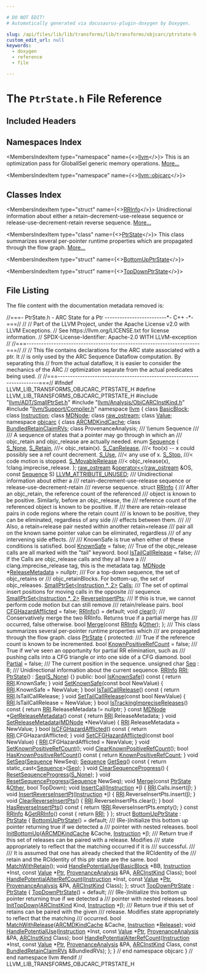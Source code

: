 ```yaml
---

# DO NOT EDIT!
# Automatically generated via docusaurus-plugin-doxygen by Doxygen.

slug: /api/files/lib/lib/transforms/lib/transforms/objcarc/ptrstate-h
custom_edit_url: null
keywords:
  - doxygen
  - reference
  - file

---
```





# The `PtrState.h` File Reference

<DoxygenPage pluginConfig={pluginConfig}>



## Included Headers

<IncludesList>
<IncludesListItem
  filePath="llvm/ADT/SmallPtrSet.h"
  permalink="/docs/api/files/include/include/llvm/include/llvm/adt/smallptrset-h"
  isLocal="true" />
<IncludesListItem
  filePath="llvm/Analysis/ObjCARCInstKind.h"
  permalink="/docs/api/files/include/include/llvm/include/llvm/analysis/objcarcinstkind-h"
  isLocal="true" />
<IncludesListItem
  filePath="llvm/Support/Compiler.h"
  permalink="/docs/api/files/include/include/llvm/include/llvm/support/compiler-h"
  isLocal="true" />
</IncludesList>

## Namespaces Index

<MembersIndex>

<MembersIndexItem
  type="namespace"
  name={<><a href="/docs/api/namespaces/llvm">llvm</a></>}>
This is an optimization pass for GlobalISel generic memory operations. <a href="/docs/api/namespaces/llvm/#details">More...</a>
</MembersIndexItem>

<MembersIndexItem
  type="namespace"
  name={<><a href="/docs/api/namespaces/llvm/objcarc">llvm::objcarc</a></>}>
</MembersIndexItem>

</MembersIndex>

## Classes Index

<MembersIndex>

<MembersIndexItem
  type="struct"
  name={<><a href="/docs/api/structs/llvm/objcarc/rrinfo">RRInfo</a></>}>
Unidirectional information about either a retain-decrement-use-release sequence or release-use-decrement-retain reverse sequence. <a href="/docs/api/structs/llvm/objcarc/rrinfo/#details">More...</a>
</MembersIndexItem>

<MembersIndexItem
  type="class"
  name={<><a href="/docs/api/classes/llvm/objcarc/ptrstate">PtrState</a></>}>
This class summarizes several per-pointer runtime properties which are propagated through the flow graph. <a href="/docs/api/classes/llvm/objcarc/ptrstate/#details">More...</a>
</MembersIndexItem>

<MembersIndexItem
  type="struct"
  name={<><a href="/docs/api/structs/llvm/objcarc/bottomupptrstate">BottomUpPtrState</a></>}>
</MembersIndexItem>

<MembersIndexItem
  type="struct"
  name={<><a href="/docs/api/structs/llvm/objcarc/topdownptrstate">TopDownPtrState</a></>}>
</MembersIndexItem>

</MembersIndex>


## File Listing

The file content with the documentation metadata removed is:

<ProgramListing>

<Link id="l00001" /><CodeLine lineNumber="1"><Highlight kind="comment">//===- PtrState.h - ARC State for a Ptr -------------------------&#42;- C++ -&#42;-===//</Highlight><Highlight kind="normal"></Highlight></CodeLine>
<Link id="l00002" /><CodeLine lineNumber="2"><Highlight kind="normal"></Highlight><Highlight kind="comment">//</Highlight><Highlight kind="normal"></Highlight></CodeLine>
<Link id="l00003" /><CodeLine lineNumber="3"><Highlight kind="normal"></Highlight><Highlight kind="comment">// Part of the LLVM Project, under the Apache License v2.0 with LLVM Exceptions.</Highlight><Highlight kind="normal"></Highlight></CodeLine>
<Link id="l00004" /><CodeLine lineNumber="4"><Highlight kind="normal"></Highlight><Highlight kind="comment">// See https://llvm.org/LICENSE.txt for license information.</Highlight><Highlight kind="normal"></Highlight></CodeLine>
<Link id="l00005" /><CodeLine lineNumber="5"><Highlight kind="normal"></Highlight><Highlight kind="comment">// SPDX-License-Identifier: Apache-2.0 WITH LLVM-exception</Highlight><Highlight kind="normal"></Highlight></CodeLine>
<Link id="l00006" /><CodeLine lineNumber="6"><Highlight kind="normal"></Highlight><Highlight kind="comment">//</Highlight><Highlight kind="normal"></Highlight></CodeLine>
<Link id="l00007" /><CodeLine lineNumber="7"><Highlight kind="normal"></Highlight><Highlight kind="comment">//===----------------------------------------------------------------------===//</Highlight><Highlight kind="normal"></Highlight></CodeLine>
<Link id="l00008" /><CodeLine lineNumber="8"><Highlight kind="normal"></Highlight><Highlight kind="comment">//</Highlight><Highlight kind="normal"></Highlight></CodeLine>
<Link id="l00009" /><CodeLine lineNumber="9"><Highlight kind="normal"></Highlight><Highlight kind="comment">//  This file contains declarations for the ARC state associated with a ptr. It</Highlight><Highlight kind="normal"></Highlight></CodeLine>
<Link id="l00010" /><CodeLine lineNumber="10"><Highlight kind="normal"></Highlight><Highlight kind="comment">//  is only used by the ARC Sequence Dataflow computation. By separating this</Highlight><Highlight kind="normal"></Highlight></CodeLine>
<Link id="l00011" /><CodeLine lineNumber="11"><Highlight kind="normal"></Highlight><Highlight kind="comment">//  from the actual dataflow, it is easier to consider the mechanics of the ARC</Highlight><Highlight kind="normal"></Highlight></CodeLine>
<Link id="l00012" /><CodeLine lineNumber="12"><Highlight kind="normal"></Highlight><Highlight kind="comment">//  optimization separate from the actual predicates being used.</Highlight><Highlight kind="normal"></Highlight></CodeLine>
<Link id="l00013" /><CodeLine lineNumber="13"><Highlight kind="normal"></Highlight><Highlight kind="comment">//</Highlight><Highlight kind="normal"></Highlight></CodeLine>
<Link id="l00014" /><CodeLine lineNumber="14"><Highlight kind="normal"></Highlight><Highlight kind="comment">//===----------------------------------------------------------------------===//</Highlight><Highlight kind="normal"></Highlight></CodeLine>
<Link id="l00015" /><CodeLine lineNumber="15"><Highlight kind="normal"></Highlight></CodeLine>
<Link id="l00016" /><CodeLine lineNumber="16"><Highlight kind="normal"></Highlight><Highlight kind="preprocessor">#ifndef LLVM&#95;LIB&#95;TRANSFORMS&#95;OBJCARC&#95;PTRSTATE&#95;H</Highlight><Highlight kind="normal"></Highlight></CodeLine>
<Link id="l00017" /><CodeLine lineNumber="17"><Highlight kind="normal"></Highlight><Highlight kind="preprocessor">#define LLVM&#95;LIB&#95;TRANSFORMS&#95;OBJCARC&#95;PTRSTATE&#95;H</Highlight><Highlight kind="normal"></Highlight></CodeLine>
<Link id="l00018" /><CodeLine lineNumber="18"><Highlight kind="normal"></Highlight></CodeLine>
<Link id="l00019" /><CodeLine lineNumber="19"><Highlight kind="normal"></Highlight><Highlight kind="preprocessor">#include &quot;<a href="/docs/api/files/include/include/llvm/include/llvm/adt/smallptrset-h">llvm/ADT/SmallPtrSet.h</a>&quot;</Highlight><Highlight kind="normal"></Highlight></CodeLine>
<Link id="l00020" /><CodeLine lineNumber="20"><Highlight kind="normal"></Highlight><Highlight kind="preprocessor">#include &quot;<a href="/docs/api/files/include/include/llvm/include/llvm/analysis/objcarcinstkind-h">llvm/Analysis/ObjCARCInstKind.h</a>&quot;</Highlight><Highlight kind="normal"></Highlight></CodeLine>
<Link id="l00021" /><CodeLine lineNumber="21"><Highlight kind="normal"></Highlight><Highlight kind="preprocessor">#include &quot;<a href="/docs/api/files/include/include/llvm/include/llvm/support/compiler-h">llvm/Support/Compiler.h</a>&quot;</Highlight><Highlight kind="normal"></Highlight></CodeLine>
<Link id="l00022" /><CodeLine lineNumber="22"><Highlight kind="normal"></Highlight></CodeLine>
<Link id="l00023" /><CodeLine lineNumber="23"><Highlight kind="normal"></Highlight><Highlight kind="keyword">namespace </Highlight><Highlight kind="normal"><a href="/docs/api/namespaces/llvm">llvm</a> &#123;</Highlight></CodeLine>
<Link id="l00024" /><CodeLine lineNumber="24"><Highlight kind="normal"></Highlight></CodeLine>
<Link id="l00025" /><CodeLine lineNumber="25"><Highlight kind="normal"></Highlight><Highlight kind="keyword">class </Highlight><Highlight kind="normal"><a href="/docs/api/classes/llvm/basicblock">BasicBlock</a>;</Highlight></CodeLine>
<Link id="l00026" /><CodeLine lineNumber="26"><Highlight kind="normal"></Highlight><Highlight kind="keyword">class </Highlight><Highlight kind="normal"><a href="/docs/api/classes/llvm/instruction">Instruction</a>;</Highlight></CodeLine>
<Link id="l00027" /><CodeLine lineNumber="27"><Highlight kind="normal"></Highlight><Highlight kind="keyword">class </Highlight><Highlight kind="normal"><a href="/docs/api/classes/llvm/mdnode">MDNode</a>;</Highlight></CodeLine>
<Link id="l00028" /><CodeLine lineNumber="28"><Highlight kind="normal"></Highlight><Highlight kind="keyword">class </Highlight><Highlight kind="normal"><a href="/docs/api/classes/llvm/raw-ostream">raw&#95;ostream</a>;</Highlight></CodeLine>
<Link id="l00029" /><CodeLine lineNumber="29"><Highlight kind="normal"></Highlight><Highlight kind="keyword">class </Highlight><Highlight kind="normal"><a href="/docs/api/classes/llvm/value">Value</a>;</Highlight></CodeLine>
<Link id="l00030" /><CodeLine lineNumber="30"><Highlight kind="normal"></Highlight></CodeLine>
<Link id="l00031" /><CodeLine lineNumber="31"><Highlight kind="normal"></Highlight><Highlight kind="keyword">namespace </Highlight><Highlight kind="normal"><a href="/docs/api/namespaces/llvm/objcarc">objcarc</a> &#123;</Highlight></CodeLine>
<Link id="l00032" /><CodeLine lineNumber="32"><Highlight kind="normal"></Highlight></CodeLine>
<Link id="l00033" /><CodeLine lineNumber="33"><Highlight kind="normal"></Highlight><Highlight kind="keyword">class </Highlight><Highlight kind="normal"><a href="/docs/api/classes/llvm/objcarc/arcmdkindcache">ARCMDKindCache</a>;</Highlight></CodeLine>
<Link id="l00034" /><CodeLine lineNumber="34"><Highlight kind="normal"></Highlight><Highlight kind="keyword">class </Highlight><Highlight kind="normal"><a href="/docs/api/classes/llvm/objcarc/bundledretainclaimrvs">BundledRetainClaimRVs</a>;</Highlight></CodeLine>
<Link id="l00035" /><CodeLine lineNumber="35"><Highlight kind="normal"></Highlight><Highlight kind="keyword">class </Highlight><Highlight kind="normal">ProvenanceAnalysis;</Highlight></CodeLine>
<Link id="l00036" /><CodeLine lineNumber="36"><Highlight kind="normal"></Highlight><Highlight kind="comment"></Highlight></CodeLine>
<Link id="l00037" /><CodeLine lineNumber="37"><Highlight kind="comment">/// \\enum Sequence</Highlight></CodeLine>
<Link id="l00038" /><CodeLine lineNumber="38"><Highlight kind="comment">///</Highlight></CodeLine>
<Link id="l00039" /><CodeLine lineNumber="39"><Highlight kind="comment">/// A sequence of states that a pointer may go through in which an</Highlight></CodeLine>
<Link id="l00040" /><CodeLine lineNumber="40"><Highlight kind="comment">/// objc&#95;retain and objc&#95;release are actually needed.</Highlight><Highlight kind="normal"></Highlight></CodeLine>
<Link id="l00041" /><CodeLine lineNumber="41" lineLink="/docs/api/namespaces/llvm/objcarc/#a845b8f76f8bd22e4e2eb851121db306d"><Highlight kind="normal"></Highlight><Highlight kind="keyword">enum</Highlight><Highlight kind="normal"> <a href="/docs/api/namespaces/llvm/objcarc/#a845b8f76f8bd22e4e2eb851121db306d">Sequence</a> &#123;</Highlight></CodeLine>
<Link id="l00042" /><CodeLine lineNumber="42" lineLink="/docs/api/namespaces/llvm/objcarc/#a845b8f76f8bd22e4e2eb851121db306da6e431a7ec0fee74cc2ae9a79bd965122"><Highlight kind="normal">  <a href="/docs/api/namespaces/llvm/objcarc/#a845b8f76f8bd22e4e2eb851121db306da6e431a7ec0fee74cc2ae9a79bd965122">S&#95;None</a>,</Highlight></CodeLine>
<Link id="l00043" /><CodeLine lineNumber="43" lineLink="/docs/api/namespaces/llvm/objcarc/#a845b8f76f8bd22e4e2eb851121db306daac10e4a5d85a196bcb2578c2700f3ff3"><Highlight kind="normal">  <a href="/docs/api/namespaces/llvm/objcarc/#a845b8f76f8bd22e4e2eb851121db306daac10e4a5d85a196bcb2578c2700f3ff3">S&#95;Retain</a>,        </Highlight><Highlight kind="comment">///&lt; objc&#95;retain(x).</Highlight><Highlight kind="normal"></Highlight></CodeLine>
<Link id="l00044" /><CodeLine lineNumber="44" lineLink="/docs/api/namespaces/llvm/objcarc/#a845b8f76f8bd22e4e2eb851121db306da8902051603b385fb4587620a0650b4f7"><Highlight kind="normal">  <a href="/docs/api/namespaces/llvm/objcarc/#a845b8f76f8bd22e4e2eb851121db306da8902051603b385fb4587620a0650b4f7">S&#95;CanRelease</a>,    </Highlight><Highlight kind="comment">///&lt; foo(x) -- x could possibly see a ref count decrement.</Highlight><Highlight kind="normal"></Highlight></CodeLine>
<Link id="l00045" /><CodeLine lineNumber="45" lineLink="/docs/api/namespaces/llvm/objcarc/#a845b8f76f8bd22e4e2eb851121db306da8e1b337cadca1fc899129d307df7d68e"><Highlight kind="normal">  <a href="/docs/api/namespaces/llvm/objcarc/#a845b8f76f8bd22e4e2eb851121db306da8e1b337cadca1fc899129d307df7d68e">S&#95;Use</a>,           </Highlight><Highlight kind="comment">///&lt; any use of x.</Highlight><Highlight kind="normal"></Highlight></CodeLine>
<Link id="l00046" /><CodeLine lineNumber="46" lineLink="/docs/api/namespaces/llvm/objcarc/#a845b8f76f8bd22e4e2eb851121db306daadd43d88dff4dfb5f9620f2151822b64"><Highlight kind="normal">  <a href="/docs/api/namespaces/llvm/objcarc/#a845b8f76f8bd22e4e2eb851121db306daadd43d88dff4dfb5f9620f2151822b64">S&#95;Stop</a>,          </Highlight><Highlight kind="comment">///&lt; code motion is stopped.</Highlight><Highlight kind="normal"></Highlight></CodeLine>
<Link id="l00047" /><CodeLine lineNumber="47" lineLink="/docs/api/namespaces/llvm/objcarc/#a845b8f76f8bd22e4e2eb851121db306daff34dfb06d8316048c533bac105bfbe6"><Highlight kind="normal">  <a href="/docs/api/namespaces/llvm/objcarc/#a845b8f76f8bd22e4e2eb851121db306daff34dfb06d8316048c533bac105bfbe6">S&#95;MovableRelease</a> </Highlight><Highlight kind="comment">///&lt; objc&#95;release(x), !clang.imprecise&#95;release.</Highlight><Highlight kind="normal"></Highlight></CodeLine>
<Link id="l00048" /><CodeLine lineNumber="48"><Highlight kind="normal">&#125;;</Highlight></CodeLine>
<Link id="l00049" /><CodeLine lineNumber="49"><Highlight kind="normal"></Highlight></CodeLine>
<Link id="l00050" /><CodeLine lineNumber="50"><Highlight kind="normal"><a href="/docs/api/classes/llvm/raw-ostream">raw&#95;ostream</a> &amp;<a href="/docs/api/namespaces/llvm/objcarc/#a2cfd2097e9e2cea7a8eb50a369146e85">operator&lt;&lt;</a>(<a href="/docs/api/classes/llvm/raw-ostream">raw&#95;ostream</a> &amp;OS,</Highlight></CodeLine>
<Link id="l00051" /><CodeLine lineNumber="51"><Highlight kind="normal">                        </Highlight><Highlight kind="keyword">const</Highlight><Highlight kind="normal"> <a href="/docs/api/namespaces/llvm/objcarc/#a845b8f76f8bd22e4e2eb851121db306d">Sequence</a> S) <a href="/docs/api/files/include/include/llvm/include/llvm/support/compiler-h/#acc1c483f4b4ee2f17bb6643a3b353609">LLVM&#95;ATTRIBUTE&#95;UNUSED</a>;</Highlight></CodeLine>
<Link id="l00052" /><CodeLine lineNumber="52"><Highlight kind="normal"></Highlight><Highlight kind="comment"></Highlight></CodeLine>
<Link id="l00053" /><CodeLine lineNumber="53"><Highlight kind="comment">/// Unidirectional information about either a</Highlight></CodeLine>
<Link id="l00054" /><CodeLine lineNumber="54"><Highlight kind="comment">/// retain-decrement-use-release sequence or release-use-decrement-retain</Highlight></CodeLine>
<Link id="l00055" /><CodeLine lineNumber="55"><Highlight kind="comment">/// reverse sequence.</Highlight><Highlight kind="normal"></Highlight></CodeLine>
<Link id="l00056" /><CodeLine lineNumber="56" lineLink="/docs/api/structs/llvm/objcarc/rrinfo"><Highlight kind="normal"></Highlight><Highlight kind="keyword">struct </Highlight><Highlight kind="normal"><a href="/docs/api/structs/llvm/objcarc/rrinfo/#a4aa0fa2f22bce7a65f1e861281edadfa">RRInfo</a> &#123;</Highlight><Highlight kind="comment"></Highlight></CodeLine>
<Link id="l00057" /><CodeLine lineNumber="57"><Highlight kind="comment">  /// After an objc&#95;retain, the reference count of the referenced</Highlight></CodeLine>
<Link id="l00058" /><CodeLine lineNumber="58"><Highlight kind="comment">  /// object is known to be positive. Similarly, before an objc&#95;release, the</Highlight></CodeLine>
<Link id="l00059" /><CodeLine lineNumber="59"><Highlight kind="comment">  /// reference count of the referenced object is known to be positive. If</Highlight></CodeLine>
<Link id="l00060" /><CodeLine lineNumber="60"><Highlight kind="comment">  /// there are retain-release pairs in code regions where the retain count</Highlight></CodeLine>
<Link id="l00061" /><CodeLine lineNumber="61"><Highlight kind="comment">  /// is known to be positive, they can be eliminated, regardless of any side</Highlight></CodeLine>
<Link id="l00062" /><CodeLine lineNumber="62"><Highlight kind="comment">  /// effects between them.</Highlight></CodeLine>
<Link id="l00063" /><CodeLine lineNumber="63"><Highlight kind="comment">  ///</Highlight></CodeLine>
<Link id="l00064" /><CodeLine lineNumber="64"><Highlight kind="comment">  /// Also, a retain+release pair nested within another retain+release</Highlight></CodeLine>
<Link id="l00065" /><CodeLine lineNumber="65"><Highlight kind="comment">  /// pair all on the known same pointer value can be eliminated, regardless</Highlight></CodeLine>
<Link id="l00066" /><CodeLine lineNumber="66"><Highlight kind="comment">  /// of any intervening side effects.</Highlight></CodeLine>
<Link id="l00067" /><CodeLine lineNumber="67"><Highlight kind="comment">  ///</Highlight></CodeLine>
<Link id="l00068" /><CodeLine lineNumber="68"><Highlight kind="comment">  /// KnownSafe is true when either of these conditions is satisfied.</Highlight><Highlight kind="normal"></Highlight></CodeLine>
<Link id="l00069" /><CodeLine lineNumber="69" lineLink="/docs/api/structs/llvm/objcarc/rrinfo/#a5770bc64392d64b9900226f925521b94"><Highlight kind="normal">  </Highlight><Highlight kind="keywordtype">bool</Highlight><Highlight kind="normal"> <a href="/docs/api/structs/llvm/objcarc/rrinfo/#a5770bc64392d64b9900226f925521b94">KnownSafe</a> = </Highlight><Highlight kind="keyword">false</Highlight><Highlight kind="normal">;</Highlight></CodeLine>
<Link id="l00070" /><CodeLine lineNumber="70"><Highlight kind="normal"></Highlight><Highlight kind="comment"></Highlight></CodeLine>
<Link id="l00071" /><CodeLine lineNumber="71"><Highlight kind="comment">  /// True of the objc&#95;release calls are all marked with the &quot;tail&quot; keyword.</Highlight><Highlight kind="normal"></Highlight></CodeLine>
<Link id="l00072" /><CodeLine lineNumber="72" lineLink="/docs/api/structs/llvm/objcarc/rrinfo/#ac9afa1dadab0e6367ce487573142be4e"><Highlight kind="normal">  </Highlight><Highlight kind="keywordtype">bool</Highlight><Highlight kind="normal"> <a href="/docs/api/structs/llvm/objcarc/rrinfo/#ac9afa1dadab0e6367ce487573142be4e">IsTailCallRelease</a> = </Highlight><Highlight kind="keyword">false</Highlight><Highlight kind="normal">;</Highlight></CodeLine>
<Link id="l00073" /><CodeLine lineNumber="73"><Highlight kind="normal"></Highlight><Highlight kind="comment"></Highlight></CodeLine>
<Link id="l00074" /><CodeLine lineNumber="74"><Highlight kind="comment">  /// If the Calls are objc&#95;release calls and they all have a</Highlight></CodeLine>
<Link id="l00075" /><CodeLine lineNumber="75"><Highlight kind="comment">  /// clang.imprecise&#95;release tag, this is the metadata tag.</Highlight><Highlight kind="normal"></Highlight></CodeLine>
<Link id="l00076" /><CodeLine lineNumber="76" lineLink="/docs/api/structs/llvm/objcarc/rrinfo/#ab976ce410e551d37ce2f43177bb96995"><Highlight kind="normal">  <a href="/docs/api/classes/llvm/mdnode">MDNode</a> &#42;<a href="/docs/api/structs/llvm/objcarc/rrinfo/#ab976ce410e551d37ce2f43177bb96995">ReleaseMetadata</a> = </Highlight><Highlight kind="keyword">nullptr</Highlight><Highlight kind="normal">;</Highlight></CodeLine>
<Link id="l00077" /><CodeLine lineNumber="77"><Highlight kind="normal"></Highlight><Highlight kind="comment"></Highlight></CodeLine>
<Link id="l00078" /><CodeLine lineNumber="78"><Highlight kind="comment">  /// For a top-down sequence, the set of objc&#95;retains or</Highlight></CodeLine>
<Link id="l00079" /><CodeLine lineNumber="79"><Highlight kind="comment">  /// objc&#95;retainBlocks. For bottom-up, the set of objc&#95;releases.</Highlight><Highlight kind="normal"></Highlight></CodeLine>
<Link id="l00080" /><CodeLine lineNumber="80" lineLink="/docs/api/structs/llvm/objcarc/rrinfo/#a937b2f49aeebc9752e9ff219acbd93f0"><Highlight kind="normal">  <a href="/docs/api/classes/llvm/smallptrset">SmallPtrSet&lt;Instruction &#42;, 2&gt;</a> <a href="/docs/api/structs/llvm/objcarc/rrinfo/#a937b2f49aeebc9752e9ff219acbd93f0">Calls</a>;</Highlight></CodeLine>
<Link id="l00081" /><CodeLine lineNumber="81"><Highlight kind="normal"></Highlight><Highlight kind="comment"></Highlight></CodeLine>
<Link id="l00082" /><CodeLine lineNumber="82"><Highlight kind="comment">  /// The set of optimal insert positions for moving calls in the opposite</Highlight></CodeLine>
<Link id="l00083" /><CodeLine lineNumber="83"><Highlight kind="comment">  /// sequence.</Highlight><Highlight kind="normal"></Highlight></CodeLine>
<Link id="l00084" /><CodeLine lineNumber="84" lineLink="/docs/api/structs/llvm/objcarc/rrinfo/#aed932d067cad4f2d928df9bee21af52a"><Highlight kind="normal">  <a href="/docs/api/classes/llvm/smallptrset">SmallPtrSet&lt;Instruction &#42;, 2&gt;</a> <a href="/docs/api/structs/llvm/objcarc/rrinfo/#aed932d067cad4f2d928df9bee21af52a">ReverseInsertPts</a>;</Highlight></CodeLine>
<Link id="l00085" /><CodeLine lineNumber="85"><Highlight kind="normal"></Highlight><Highlight kind="comment"></Highlight></CodeLine>
<Link id="l00086" /><CodeLine lineNumber="86"><Highlight kind="comment">  /// If this is true, we cannot perform code motion but can still remove</Highlight></CodeLine>
<Link id="l00087" /><CodeLine lineNumber="87"><Highlight kind="comment">  /// retain/release pairs.</Highlight><Highlight kind="normal"></Highlight></CodeLine>
<Link id="l00088" /><CodeLine lineNumber="88" lineLink="/docs/api/structs/llvm/objcarc/rrinfo/#ac287dbb01fd38c21bbf0dafdbcfcb8cf"><Highlight kind="normal">  </Highlight><Highlight kind="keywordtype">bool</Highlight><Highlight kind="normal"> <a href="/docs/api/structs/llvm/objcarc/rrinfo/#ac287dbb01fd38c21bbf0dafdbcfcb8cf">CFGHazardAfflicted</a> = </Highlight><Highlight kind="keyword">false</Highlight><Highlight kind="normal">;</Highlight></CodeLine>
<Link id="l00089" /><CodeLine lineNumber="89"><Highlight kind="normal"></Highlight></CodeLine>
<Link id="l00090" /><CodeLine lineNumber="90" lineLink="/docs/api/structs/llvm/objcarc/rrinfo/#a4aa0fa2f22bce7a65f1e861281edadfa"><Highlight kind="normal">  <a href="/docs/api/structs/llvm/objcarc/rrinfo/#a4aa0fa2f22bce7a65f1e861281edadfa">RRInfo</a>() = </Highlight><Highlight kind="keywordflow">default</Highlight><Highlight kind="normal">;</Highlight></CodeLine>
<Link id="l00091" /><CodeLine lineNumber="91"><Highlight kind="normal"></Highlight></CodeLine>
<Link id="l00092" /><CodeLine lineNumber="92"><Highlight kind="normal">  </Highlight><Highlight kind="keywordtype">void</Highlight><Highlight kind="normal"> <a href="/docs/api/structs/llvm/objcarc/rrinfo/#ae219d35c9d1bb909cd32110815007c7f">clear</a>();</Highlight></CodeLine>
<Link id="l00093" /><CodeLine lineNumber="93"><Highlight kind="normal"></Highlight><Highlight kind="comment"></Highlight></CodeLine>
<Link id="l00094" /><CodeLine lineNumber="94"><Highlight kind="comment">  /// Conservatively merge the two RRInfo. Returns true if a partial merge has</Highlight></CodeLine>
<Link id="l00095" /><CodeLine lineNumber="95"><Highlight kind="comment">  /// occurred, false otherwise.</Highlight><Highlight kind="normal"></Highlight></CodeLine>
<Link id="l00096" /><CodeLine lineNumber="96"><Highlight kind="normal">  </Highlight><Highlight kind="keywordtype">bool</Highlight><Highlight kind="normal"> <a href="/docs/api/files/lib/lib/target/lib/target/amdgpu/r600clausemergepass-cpp/#aba99928790de45fa7aa12b47fbd828ff">Merge</a>(</Highlight><Highlight kind="keyword">const</Highlight><Highlight kind="normal"> <a href="/docs/api/structs/llvm/objcarc/rrinfo/#a4aa0fa2f22bce7a65f1e861281edadfa">RRInfo</a> &amp;<a href="/docs/api/namespaces/llvm/#a9eb4f5b98b70ee4fab9614ed58282c1fa6311ae17c1ee52b36e68aaf4ad066387">Other</a>);</Highlight></CodeLine>
<Link id="l00097" /><CodeLine lineNumber="97"><Highlight kind="normal">&#125;;</Highlight></CodeLine>
<Link id="l00098" /><CodeLine lineNumber="98"><Highlight kind="normal"></Highlight><Highlight kind="comment"></Highlight></CodeLine>
<Link id="l00099" /><CodeLine lineNumber="99"><Highlight kind="comment">/// This class summarizes several per-pointer runtime properties which</Highlight></CodeLine>
<Link id="l00100" /><CodeLine lineNumber="100"><Highlight kind="comment">/// are propagated through the flow graph.</Highlight><Highlight kind="normal"></Highlight></CodeLine>
<Link id="l00101" /><CodeLine lineNumber="101" lineLink="/docs/api/classes/llvm/objcarc/ptrstate"><Highlight kind="normal"></Highlight><Highlight kind="keyword">class </Highlight><Highlight kind="normal"><a href="/docs/api/classes/llvm/objcarc/ptrstate/#accbc43e52e5946ff04312f9d33a68ede">PtrState</a> &#123;</Highlight></CodeLine>
<Link id="l00102" /><CodeLine lineNumber="102"><Highlight kind="normal"></Highlight><Highlight kind="keyword">protected</Highlight><Highlight kind="normal">:</Highlight><Highlight kind="comment"></Highlight></CodeLine>
<Link id="l00103" /><CodeLine lineNumber="103"><Highlight kind="comment">  /// True if the reference count is known to be incremented.</Highlight><Highlight kind="normal"></Highlight></CodeLine>
<Link id="l00104" /><CodeLine lineNumber="104" lineLink="/docs/api/classes/llvm/objcarc/ptrstate/#a09c5b919d9e1f9dcef809dee375c8d5f"><Highlight kind="normal">  </Highlight><Highlight kind="keywordtype">bool</Highlight><Highlight kind="normal"> <a href="/docs/api/classes/llvm/objcarc/ptrstate/#a09c5b919d9e1f9dcef809dee375c8d5f">KnownPositiveRefCount</a> = </Highlight><Highlight kind="keyword">false</Highlight><Highlight kind="normal">;</Highlight></CodeLine>
<Link id="l00105" /><CodeLine lineNumber="105"><Highlight kind="normal"></Highlight><Highlight kind="comment"></Highlight></CodeLine>
<Link id="l00106" /><CodeLine lineNumber="106"><Highlight kind="comment">  /// True if we&#39;ve seen an opportunity for partial RR elimination, such as</Highlight></CodeLine>
<Link id="l00107" /><CodeLine lineNumber="107"><Highlight kind="comment">  /// pushing calls into a CFG triangle or into one side of a CFG diamond.</Highlight><Highlight kind="normal"></Highlight></CodeLine>
<Link id="l00108" /><CodeLine lineNumber="108" lineLink="/docs/api/classes/llvm/objcarc/ptrstate/#af6e88dbced93e1293da494b9a981b313"><Highlight kind="normal">  </Highlight><Highlight kind="keywordtype">bool</Highlight><Highlight kind="normal"> <a href="/docs/api/classes/llvm/objcarc/ptrstate/#af6e88dbced93e1293da494b9a981b313">Partial</a> = </Highlight><Highlight kind="keyword">false</Highlight><Highlight kind="normal">;</Highlight></CodeLine>
<Link id="l00109" /><CodeLine lineNumber="109"><Highlight kind="normal"></Highlight><Highlight kind="comment"></Highlight></CodeLine>
<Link id="l00110" /><CodeLine lineNumber="110"><Highlight kind="comment">  /// The current position in the sequence.</Highlight><Highlight kind="normal"></Highlight></CodeLine>
<Link id="l00111" /><CodeLine lineNumber="111" lineLink="/docs/api/classes/llvm/objcarc/ptrstate/#a0b687054dd0937d288747449fea1cb86"><Highlight kind="normal">  </Highlight><Highlight kind="keywordtype">unsigned</Highlight><Highlight kind="normal"> </Highlight><Highlight kind="keywordtype">char</Highlight><Highlight kind="normal"> <a href="/docs/api/classes/llvm/objcarc/ptrstate/#a0b687054dd0937d288747449fea1cb86">Seq</a> : 8;</Highlight></CodeLine>
<Link id="l00112" /><CodeLine lineNumber="112"><Highlight kind="normal"></Highlight><Highlight kind="comment"></Highlight></CodeLine>
<Link id="l00113" /><CodeLine lineNumber="113"><Highlight kind="comment">  /// Unidirectional information about the current sequence.</Highlight><Highlight kind="normal"></Highlight></CodeLine>
<Link id="l00114" /><CodeLine lineNumber="114" lineLink="/docs/api/classes/llvm/objcarc/ptrstate/#a1dd5217efd31b0f4b30ab95d462dd816"><Highlight kind="normal">  <a href="/docs/api/structs/llvm/objcarc/rrinfo">RRInfo</a> <a href="/docs/api/classes/llvm/objcarc/ptrstate/#a1dd5217efd31b0f4b30ab95d462dd816">RRI</a>;</Highlight></CodeLine>
<Link id="l00115" /><CodeLine lineNumber="115"><Highlight kind="normal"></Highlight></CodeLine>
<Link id="l00116" /><CodeLine lineNumber="116" lineLink="/docs/api/classes/llvm/objcarc/ptrstate/#accbc43e52e5946ff04312f9d33a68ede"><Highlight kind="normal">  <a href="/docs/api/classes/llvm/objcarc/ptrstate/#accbc43e52e5946ff04312f9d33a68ede">PtrState</a>() : <a href="/docs/api/classes/llvm/objcarc/ptrstate/#a0b687054dd0937d288747449fea1cb86">Seq</a>(<a href="/docs/api/namespaces/llvm/objcarc/#a845b8f76f8bd22e4e2eb851121db306da6e431a7ec0fee74cc2ae9a79bd965122">S&#95;None</a>) &#123;&#125;</Highlight></CodeLine>
<Link id="l00117" /><CodeLine lineNumber="117"><Highlight kind="normal"></Highlight></CodeLine>
<Link id="l00118" /><CodeLine lineNumber="118"><Highlight kind="normal"></Highlight><Highlight kind="keyword">public</Highlight><Highlight kind="normal">:</Highlight></CodeLine>
<Link id="l00119" /><CodeLine lineNumber="119" lineLink="/docs/api/classes/llvm/objcarc/ptrstate/#aee65472e4d66de6d1d50f8e54fdcf54c"><Highlight kind="normal">  </Highlight><Highlight kind="keywordtype">bool</Highlight><Highlight kind="normal"> <a href="/docs/api/classes/llvm/objcarc/ptrstate/#aee65472e4d66de6d1d50f8e54fdcf54c">IsKnownSafe</a>()</Highlight><Highlight kind="keyword"> const </Highlight><Highlight kind="normal">&#123; </Highlight><Highlight kind="keywordflow">return</Highlight><Highlight kind="normal"> <a href="/docs/api/classes/llvm/objcarc/ptrstate/#a1dd5217efd31b0f4b30ab95d462dd816">RRI</a>.KnownSafe; &#125;</Highlight></CodeLine>
<Link id="l00120" /><CodeLine lineNumber="120"><Highlight kind="normal"></Highlight></CodeLine>
<Link id="l00121" /><CodeLine lineNumber="121" lineLink="/docs/api/classes/llvm/objcarc/ptrstate/#ad5bc7cf4cad8226dd41ea81c0946b074"><Highlight kind="normal">  </Highlight><Highlight kind="keywordtype">void</Highlight><Highlight kind="normal"> <a href="/docs/api/classes/llvm/objcarc/ptrstate/#ad5bc7cf4cad8226dd41ea81c0946b074">SetKnownSafe</a>(</Highlight><Highlight kind="keyword">const</Highlight><Highlight kind="normal"> </Highlight><Highlight kind="keywordtype">bool</Highlight><Highlight kind="normal"> NewValue) &#123; <a href="/docs/api/classes/llvm/objcarc/ptrstate/#a1dd5217efd31b0f4b30ab95d462dd816">RRI</a>.KnownSafe = NewValue; &#125;</Highlight></CodeLine>
<Link id="l00122" /><CodeLine lineNumber="122"><Highlight kind="normal"></Highlight></CodeLine>
<Link id="l00123" /><CodeLine lineNumber="123" lineLink="/docs/api/classes/llvm/objcarc/ptrstate/#a267963a0fff2a1cded48a777816254f0"><Highlight kind="normal">  </Highlight><Highlight kind="keywordtype">bool</Highlight><Highlight kind="normal"> <a href="/docs/api/classes/llvm/objcarc/ptrstate/#a267963a0fff2a1cded48a777816254f0">IsTailCallRelease</a>()</Highlight><Highlight kind="keyword"> const </Highlight><Highlight kind="normal">&#123; </Highlight><Highlight kind="keywordflow">return</Highlight><Highlight kind="normal"> <a href="/docs/api/classes/llvm/objcarc/ptrstate/#a1dd5217efd31b0f4b30ab95d462dd816">RRI</a>.IsTailCallRelease; &#125;</Highlight></CodeLine>
<Link id="l00124" /><CodeLine lineNumber="124"><Highlight kind="normal"></Highlight></CodeLine>
<Link id="l00125" /><CodeLine lineNumber="125" lineLink="/docs/api/classes/llvm/objcarc/ptrstate/#a68e4d18a484c49f0cdcab93b7af5fe96"><Highlight kind="normal">  </Highlight><Highlight kind="keywordtype">void</Highlight><Highlight kind="normal"> <a href="/docs/api/classes/llvm/objcarc/ptrstate/#a68e4d18a484c49f0cdcab93b7af5fe96">SetTailCallRelease</a>(</Highlight><Highlight kind="keyword">const</Highlight><Highlight kind="normal"> </Highlight><Highlight kind="keywordtype">bool</Highlight><Highlight kind="normal"> NewValue) &#123;</Highlight></CodeLine>
<Link id="l00126" /><CodeLine lineNumber="126"><Highlight kind="normal">    <a href="/docs/api/classes/llvm/objcarc/ptrstate/#a1dd5217efd31b0f4b30ab95d462dd816">RRI</a>.IsTailCallRelease = NewValue;</Highlight></CodeLine>
<Link id="l00127" /><CodeLine lineNumber="127"><Highlight kind="normal">  &#125;</Highlight></CodeLine>
<Link id="l00128" /><CodeLine lineNumber="128"><Highlight kind="normal"></Highlight></CodeLine>
<Link id="l00129" /><CodeLine lineNumber="129" lineLink="/docs/api/classes/llvm/objcarc/ptrstate/#afe2f76eb6d73d645667ac26c93e874a4"><Highlight kind="normal">  </Highlight><Highlight kind="keywordtype">bool</Highlight><Highlight kind="normal"> <a href="/docs/api/classes/llvm/objcarc/ptrstate/#afe2f76eb6d73d645667ac26c93e874a4">IsTrackingImpreciseReleases</a>()</Highlight><Highlight kind="keyword"> const </Highlight><Highlight kind="normal">&#123;</Highlight></CodeLine>
<Link id="l00130" /><CodeLine lineNumber="130"><Highlight kind="normal">    </Highlight><Highlight kind="keywordflow">return</Highlight><Highlight kind="normal"> <a href="/docs/api/classes/llvm/objcarc/ptrstate/#a1dd5217efd31b0f4b30ab95d462dd816">RRI</a>.ReleaseMetadata != </Highlight><Highlight kind="keyword">nullptr</Highlight><Highlight kind="normal">;</Highlight></CodeLine>
<Link id="l00131" /><CodeLine lineNumber="131"><Highlight kind="normal">  &#125;</Highlight></CodeLine>
<Link id="l00132" /><CodeLine lineNumber="132"><Highlight kind="normal"></Highlight></CodeLine>
<Link id="l00133" /><CodeLine lineNumber="133" lineLink="/docs/api/classes/llvm/objcarc/ptrstate/#ab966cfbfc5803c2c9de8290f9c818067"><Highlight kind="normal">  </Highlight><Highlight kind="keyword">const</Highlight><Highlight kind="normal"> <a href="/docs/api/classes/llvm/mdnode">MDNode</a> &#42;<a href="/docs/api/classes/llvm/objcarc/ptrstate/#ab966cfbfc5803c2c9de8290f9c818067">GetReleaseMetadata</a>()</Highlight><Highlight kind="keyword"> const </Highlight><Highlight kind="normal">&#123; </Highlight><Highlight kind="keywordflow">return</Highlight><Highlight kind="normal"> <a href="/docs/api/classes/llvm/objcarc/ptrstate/#a1dd5217efd31b0f4b30ab95d462dd816">RRI</a>.ReleaseMetadata; &#125;</Highlight></CodeLine>
<Link id="l00134" /><CodeLine lineNumber="134"><Highlight kind="normal"></Highlight></CodeLine>
<Link id="l00135" /><CodeLine lineNumber="135" lineLink="/docs/api/classes/llvm/objcarc/ptrstate/#ab98722f336af2fea28476dd2c480c8f9"><Highlight kind="normal">  </Highlight><Highlight kind="keywordtype">void</Highlight><Highlight kind="normal"> <a href="/docs/api/classes/llvm/objcarc/ptrstate/#ab98722f336af2fea28476dd2c480c8f9">SetReleaseMetadata</a>(<a href="/docs/api/classes/llvm/mdnode">MDNode</a> &#42;NewValue) &#123; <a href="/docs/api/classes/llvm/objcarc/ptrstate/#a1dd5217efd31b0f4b30ab95d462dd816">RRI</a>.ReleaseMetadata = NewValue; &#125;</Highlight></CodeLine>
<Link id="l00136" /><CodeLine lineNumber="136"><Highlight kind="normal"></Highlight></CodeLine>
<Link id="l00137" /><CodeLine lineNumber="137" lineLink="/docs/api/classes/llvm/objcarc/ptrstate/#a8d23fc02a3b5aee419cb4ce3abcf537e"><Highlight kind="normal">  </Highlight><Highlight kind="keywordtype">bool</Highlight><Highlight kind="normal"> <a href="/docs/api/classes/llvm/objcarc/ptrstate/#a8d23fc02a3b5aee419cb4ce3abcf537e">IsCFGHazardAfflicted</a>()</Highlight><Highlight kind="keyword"> const </Highlight><Highlight kind="normal">&#123; </Highlight><Highlight kind="keywordflow">return</Highlight><Highlight kind="normal"> <a href="/docs/api/classes/llvm/objcarc/ptrstate/#a1dd5217efd31b0f4b30ab95d462dd816">RRI</a>.CFGHazardAfflicted; &#125;</Highlight></CodeLine>
<Link id="l00138" /><CodeLine lineNumber="138"><Highlight kind="normal"></Highlight></CodeLine>
<Link id="l00139" /><CodeLine lineNumber="139" lineLink="/docs/api/classes/llvm/objcarc/ptrstate/#a11a0f02bf705457f683e5607b1fd3e29"><Highlight kind="normal">  </Highlight><Highlight kind="keywordtype">void</Highlight><Highlight kind="normal"> <a href="/docs/api/classes/llvm/objcarc/ptrstate/#a11a0f02bf705457f683e5607b1fd3e29">SetCFGHazardAfflicted</a>(</Highlight><Highlight kind="keyword">const</Highlight><Highlight kind="normal"> </Highlight><Highlight kind="keywordtype">bool</Highlight><Highlight kind="normal"> NewValue) &#123;</Highlight></CodeLine>
<Link id="l00140" /><CodeLine lineNumber="140"><Highlight kind="normal">    <a href="/docs/api/classes/llvm/objcarc/ptrstate/#a1dd5217efd31b0f4b30ab95d462dd816">RRI</a>.CFGHazardAfflicted = NewValue;</Highlight></CodeLine>
<Link id="l00141" /><CodeLine lineNumber="141"><Highlight kind="normal">  &#125;</Highlight></CodeLine>
<Link id="l00142" /><CodeLine lineNumber="142"><Highlight kind="normal"></Highlight></CodeLine>
<Link id="l00143" /><CodeLine lineNumber="143"><Highlight kind="normal">  </Highlight><Highlight kind="keywordtype">void</Highlight><Highlight kind="normal"> <a href="/docs/api/classes/llvm/objcarc/ptrstate/#a1f7d5f6394d44b1dca0c23d13625c9c0">SetKnownPositiveRefCount</a>();</Highlight></CodeLine>
<Link id="l00144" /><CodeLine lineNumber="144"><Highlight kind="normal">  </Highlight><Highlight kind="keywordtype">void</Highlight><Highlight kind="normal"> <a href="/docs/api/classes/llvm/objcarc/ptrstate/#a75b7969d370fa510130319080bc10426">ClearKnownPositiveRefCount</a>();</Highlight></CodeLine>
<Link id="l00145" /><CodeLine lineNumber="145"><Highlight kind="normal"></Highlight></CodeLine>
<Link id="l00146" /><CodeLine lineNumber="146" lineLink="/docs/api/classes/llvm/objcarc/ptrstate/#a41ec3c64229bf8508e9f019eea5d129b"><Highlight kind="normal">  </Highlight><Highlight kind="keywordtype">bool</Highlight><Highlight kind="normal"> <a href="/docs/api/classes/llvm/objcarc/ptrstate/#a41ec3c64229bf8508e9f019eea5d129b">HasKnownPositiveRefCount</a>()</Highlight><Highlight kind="keyword"> const </Highlight><Highlight kind="normal">&#123; </Highlight><Highlight kind="keywordflow">return</Highlight><Highlight kind="normal"> <a href="/docs/api/classes/llvm/objcarc/ptrstate/#a09c5b919d9e1f9dcef809dee375c8d5f">KnownPositiveRefCount</a>; &#125;</Highlight></CodeLine>
<Link id="l00147" /><CodeLine lineNumber="147"><Highlight kind="normal"></Highlight></CodeLine>
<Link id="l00148" /><CodeLine lineNumber="148"><Highlight kind="normal">  </Highlight><Highlight kind="keywordtype">void</Highlight><Highlight kind="normal"> <a href="/docs/api/classes/llvm/objcarc/ptrstate/#ad14c921bb46309b6b0ef0439c44737b8">SetSeq</a>(<a href="/docs/api/namespaces/llvm/objcarc/#a845b8f76f8bd22e4e2eb851121db306d">Sequence</a> NewSeq);</Highlight></CodeLine>
<Link id="l00149" /><CodeLine lineNumber="149"><Highlight kind="normal"></Highlight></CodeLine>
<Link id="l00150" /><CodeLine lineNumber="150" lineLink="/docs/api/classes/llvm/objcarc/ptrstate/#a1488167d90017e45843bfae0b00aaf49"><Highlight kind="normal">  <a href="/docs/api/namespaces/llvm/objcarc/#a845b8f76f8bd22e4e2eb851121db306d">Sequence</a> <a href="/docs/api/classes/llvm/objcarc/ptrstate/#a1488167d90017e45843bfae0b00aaf49">GetSeq</a>()</Highlight><Highlight kind="keyword"> const </Highlight><Highlight kind="normal">&#123; </Highlight><Highlight kind="keywordflow">return</Highlight><Highlight kind="normal"> </Highlight><Highlight kind="keyword">static&#95;cast&lt;</Highlight><Highlight kind="normal"><a href="/docs/api/namespaces/llvm/objcarc/#a845b8f76f8bd22e4e2eb851121db306d">Sequence</a></Highlight><Highlight kind="keyword">&gt;</Highlight><Highlight kind="normal">(<a href="/docs/api/classes/llvm/objcarc/ptrstate/#a0b687054dd0937d288747449fea1cb86">Seq</a>); &#125;</Highlight></CodeLine>
<Link id="l00151" /><CodeLine lineNumber="151"><Highlight kind="normal"></Highlight></CodeLine>
<Link id="l00152" /><CodeLine lineNumber="152" lineLink="/docs/api/classes/llvm/objcarc/ptrstate/#ae5dabd431e08a0ca459d9d5ac9ef3709"><Highlight kind="normal">  </Highlight><Highlight kind="keywordtype">void</Highlight><Highlight kind="normal"> <a href="/docs/api/classes/llvm/objcarc/ptrstate/#ae5dabd431e08a0ca459d9d5ac9ef3709">ClearSequenceProgress</a>() &#123; <a href="/docs/api/classes/llvm/objcarc/ptrstate/#ac3996894452fd20d95e7135ff0b01f30">ResetSequenceProgress</a>(<a href="/docs/api/namespaces/llvm/objcarc/#a845b8f76f8bd22e4e2eb851121db306da6e431a7ec0fee74cc2ae9a79bd965122">S&#95;None</a>); &#125;</Highlight></CodeLine>
<Link id="l00153" /><CodeLine lineNumber="153"><Highlight kind="normal"></Highlight></CodeLine>
<Link id="l00154" /><CodeLine lineNumber="154"><Highlight kind="normal">  </Highlight><Highlight kind="keywordtype">void</Highlight><Highlight kind="normal"> <a href="/docs/api/classes/llvm/objcarc/ptrstate/#ac3996894452fd20d95e7135ff0b01f30">ResetSequenceProgress</a>(<a href="/docs/api/namespaces/llvm/objcarc/#a845b8f76f8bd22e4e2eb851121db306d">Sequence</a> NewSeq);</Highlight></CodeLine>
<Link id="l00155" /><CodeLine lineNumber="155"><Highlight kind="normal">  </Highlight><Highlight kind="keywordtype">void</Highlight><Highlight kind="normal"> <a href="/docs/api/files/lib/lib/target/lib/target/amdgpu/r600clausemergepass-cpp/#aba99928790de45fa7aa12b47fbd828ff">Merge</a>(</Highlight><Highlight kind="keyword">const</Highlight><Highlight kind="normal"> <a href="/docs/api/classes/llvm/objcarc/ptrstate">PtrState</a> &amp;<a href="/docs/api/namespaces/llvm/#a9eb4f5b98b70ee4fab9614ed58282c1fa6311ae17c1ee52b36e68aaf4ad066387">Other</a>, </Highlight><Highlight kind="keywordtype">bool</Highlight><Highlight kind="normal"> TopDown);</Highlight></CodeLine>
<Link id="l00156" /><CodeLine lineNumber="156"><Highlight kind="normal"></Highlight></CodeLine>
<Link id="l00157" /><CodeLine lineNumber="157" lineLink="/docs/api/classes/llvm/objcarc/ptrstate/#ac34dc93e26f9d0d026d6f493beec9ca8"><Highlight kind="normal">  </Highlight><Highlight kind="keywordtype">void</Highlight><Highlight kind="normal"> <a href="/docs/api/classes/llvm/objcarc/ptrstate/#ac34dc93e26f9d0d026d6f493beec9ca8">InsertCall</a>(<a href="/docs/api/classes/llvm/instruction">Instruction</a> &#42;<a href="/docs/api/files/lib/lib/support/md5-cpp/#ac0eafdc9ee161b71e7af98af736952fd">I</a>) &#123; <a href="/docs/api/classes/llvm/objcarc/ptrstate/#a1dd5217efd31b0f4b30ab95d462dd816">RRI</a>.Calls.insert(<a href="/docs/api/files/lib/lib/support/md5-cpp/#ac0eafdc9ee161b71e7af98af736952fd">I</a>); &#125;</Highlight></CodeLine>
<Link id="l00158" /><CodeLine lineNumber="158"><Highlight kind="normal"></Highlight></CodeLine>
<Link id="l00159" /><CodeLine lineNumber="159" lineLink="/docs/api/classes/llvm/objcarc/ptrstate/#a49bf7d95cbf4a5edc394634d53a42ba0"><Highlight kind="normal">  </Highlight><Highlight kind="keywordtype">void</Highlight><Highlight kind="normal"> <a href="/docs/api/classes/llvm/objcarc/ptrstate/#a49bf7d95cbf4a5edc394634d53a42ba0">InsertReverseInsertPt</a>(<a href="/docs/api/classes/llvm/instruction">Instruction</a> &#42;<a href="/docs/api/files/lib/lib/support/md5-cpp/#ac0eafdc9ee161b71e7af98af736952fd">I</a>) &#123; <a href="/docs/api/classes/llvm/objcarc/ptrstate/#a1dd5217efd31b0f4b30ab95d462dd816">RRI</a>.ReverseInsertPts.insert(<a href="/docs/api/files/lib/lib/support/md5-cpp/#ac0eafdc9ee161b71e7af98af736952fd">I</a>); &#125;</Highlight></CodeLine>
<Link id="l00160" /><CodeLine lineNumber="160"><Highlight kind="normal"></Highlight></CodeLine>
<Link id="l00161" /><CodeLine lineNumber="161" lineLink="/docs/api/classes/llvm/objcarc/ptrstate/#a1e8374268ff00721371c4e0927510d88"><Highlight kind="normal">  </Highlight><Highlight kind="keywordtype">void</Highlight><Highlight kind="normal"> <a href="/docs/api/classes/llvm/objcarc/ptrstate/#a1e8374268ff00721371c4e0927510d88">ClearReverseInsertPts</a>() &#123; <a href="/docs/api/classes/llvm/objcarc/ptrstate/#a1dd5217efd31b0f4b30ab95d462dd816">RRI</a>.ReverseInsertPts.clear(); &#125;</Highlight></CodeLine>
<Link id="l00162" /><CodeLine lineNumber="162"><Highlight kind="normal"></Highlight></CodeLine>
<Link id="l00163" /><CodeLine lineNumber="163" lineLink="/docs/api/classes/llvm/objcarc/ptrstate/#a4a3ce7e4e153b91ea5d72f2df4cb023a"><Highlight kind="normal">  </Highlight><Highlight kind="keywordtype">bool</Highlight><Highlight kind="normal"> <a href="/docs/api/classes/llvm/objcarc/ptrstate/#a4a3ce7e4e153b91ea5d72f2df4cb023a">HasReverseInsertPts</a>()</Highlight><Highlight kind="keyword"> const </Highlight><Highlight kind="normal">&#123; </Highlight><Highlight kind="keywordflow">return</Highlight><Highlight kind="normal"> !<a href="/docs/api/classes/llvm/objcarc/ptrstate/#a1dd5217efd31b0f4b30ab95d462dd816">RRI</a>.ReverseInsertPts.empty(); &#125;</Highlight></CodeLine>
<Link id="l00164" /><CodeLine lineNumber="164"><Highlight kind="normal"></Highlight></CodeLine>
<Link id="l00165" /><CodeLine lineNumber="165" lineLink="/docs/api/classes/llvm/objcarc/ptrstate/#a60e312a27952f9db561a969d47cf496b"><Highlight kind="normal">  </Highlight><Highlight kind="keyword">const</Highlight><Highlight kind="normal"> <a href="/docs/api/structs/llvm/objcarc/rrinfo">RRInfo</a> &amp;<a href="/docs/api/classes/llvm/objcarc/ptrstate/#a60e312a27952f9db561a969d47cf496b">GetRRInfo</a>()</Highlight><Highlight kind="keyword"> const </Highlight><Highlight kind="normal">&#123; </Highlight><Highlight kind="keywordflow">return</Highlight><Highlight kind="normal"> <a href="/docs/api/classes/llvm/objcarc/ptrstate/#a1dd5217efd31b0f4b30ab95d462dd816">RRI</a>; &#125;</Highlight></CodeLine>
<Link id="l00166" /><CodeLine lineNumber="166"><Highlight kind="normal">&#125;;</Highlight></CodeLine>
<Link id="l00167" /><CodeLine lineNumber="167"><Highlight kind="normal"></Highlight></CodeLine>
<Link id="l00168" /><CodeLine lineNumber="168" lineLink="/docs/api/structs/llvm/objcarc/bottomupptrstate"><Highlight kind="normal"></Highlight><Highlight kind="keyword">struct </Highlight><Highlight kind="normal"><a href="/docs/api/structs/llvm/objcarc/bottomupptrstate/#a8adfeee8a8702dfed6fe01e469430eca">BottomUpPtrState</a> : <a href="/docs/api/classes/llvm/objcarc/ptrstate/#accbc43e52e5946ff04312f9d33a68ede">PtrState</a> &#123;</Highlight></CodeLine>
<Link id="l00169" /><CodeLine lineNumber="169" lineLink="/docs/api/structs/llvm/objcarc/bottomupptrstate/#a8adfeee8a8702dfed6fe01e469430eca"><Highlight kind="normal">  <a href="/docs/api/structs/llvm/objcarc/bottomupptrstate/#a8adfeee8a8702dfed6fe01e469430eca">BottomUpPtrState</a>() = </Highlight><Highlight kind="keywordflow">default</Highlight><Highlight kind="normal">;</Highlight></CodeLine>
<Link id="l00170" /><CodeLine lineNumber="170"><Highlight kind="normal"></Highlight><Highlight kind="comment"></Highlight></CodeLine>
<Link id="l00171" /><CodeLine lineNumber="171"><Highlight kind="comment">  /// (Re-)Initialize this bottom up pointer returning true if we detected a</Highlight></CodeLine>
<Link id="l00172" /><CodeLine lineNumber="172"><Highlight kind="comment">  /// pointer with nested releases.</Highlight><Highlight kind="normal"></Highlight></CodeLine>
<Link id="l00173" /><CodeLine lineNumber="173"><Highlight kind="normal">  </Highlight><Highlight kind="keywordtype">bool</Highlight><Highlight kind="normal"> <a href="/docs/api/structs/llvm/objcarc/bottomupptrstate/#a0b6f153e14da3299ec487acbf39e22ae">InitBottomUp</a>(<a href="/docs/api/classes/llvm/objcarc/arcmdkindcache">ARCMDKindCache</a> &amp;Cache, <a href="/docs/api/classes/llvm/instruction">Instruction</a> &#42;<a href="/docs/api/files/lib/lib/support/md5-cpp/#ac0eafdc9ee161b71e7af98af736952fd">I</a>);</Highlight></CodeLine>
<Link id="l00174" /><CodeLine lineNumber="174"><Highlight kind="normal"></Highlight><Highlight kind="comment"></Highlight></CodeLine>
<Link id="l00175" /><CodeLine lineNumber="175"><Highlight kind="comment">  /// Return true if this set of releases can be paired with a release. Modifies</Highlight></CodeLine>
<Link id="l00176" /><CodeLine lineNumber="176"><Highlight kind="comment">  /// state appropriately to reflect that the matching occurred if it is</Highlight></CodeLine>
<Link id="l00177" /><CodeLine lineNumber="177"><Highlight kind="comment">  /// successful.</Highlight></CodeLine>
<Link id="l00178" /><CodeLine lineNumber="178"><Highlight kind="comment">  ///</Highlight></CodeLine>
<Link id="l00179" /><CodeLine lineNumber="179"><Highlight kind="comment">  /// It is assumed that one has already checked that the RCIdentity of the</Highlight></CodeLine>
<Link id="l00180" /><CodeLine lineNumber="180"><Highlight kind="comment">  /// retain and the RCIdentity of this ptr state are the same.</Highlight><Highlight kind="normal"></Highlight></CodeLine>
<Link id="l00181" /><CodeLine lineNumber="181"><Highlight kind="normal">  </Highlight><Highlight kind="keywordtype">bool</Highlight><Highlight kind="normal"> <a href="/docs/api/structs/llvm/objcarc/bottomupptrstate/#a91ef366645fbd66f709174e3b396fb92">MatchWithRetain</a>();</Highlight></CodeLine>
<Link id="l00182" /><CodeLine lineNumber="182"><Highlight kind="normal"></Highlight></CodeLine>
<Link id="l00183" /><CodeLine lineNumber="183"><Highlight kind="normal">  </Highlight><Highlight kind="keywordtype">void</Highlight><Highlight kind="normal"> <a href="/docs/api/structs/llvm/objcarc/bottomupptrstate/#a92756d26ffe5c46811ee48f629857ba2">HandlePotentialUse</a>(<a href="/docs/api/classes/llvm/basicblock">BasicBlock</a> &#42;BB, <a href="/docs/api/classes/llvm/instruction">Instruction</a> &#42;Inst, </Highlight><Highlight kind="keyword">const</Highlight><Highlight kind="normal"> <a href="/docs/api/classes/llvm/value">Value</a> &#42;<a href="/docs/api/files/lib/lib/analysis/targetlibraryinfo-cpp/#aca185e6d0e9f423dbb24440206454872a11dbf501abf829b3ab7049c2d3a8a053">Ptr</a>,</Highlight></CodeLine>
<Link id="l00184" /><CodeLine lineNumber="184"><Highlight kind="normal">                          <a href="/docs/api/classes/provenanceanalysis">ProvenanceAnalysis</a> &amp;PA, <a href="/docs/api/namespaces/llvm/objcarc/#a494b44abeacdfac8bb26d3203571d1c2">ARCInstKind</a> Class);</Highlight></CodeLine>
<Link id="l00185" /><CodeLine lineNumber="185"><Highlight kind="normal">  </Highlight><Highlight kind="keywordtype">bool</Highlight><Highlight kind="normal"> <a href="/docs/api/structs/llvm/objcarc/bottomupptrstate/#a004bf866c0303839642a34b82e15eee5">HandlePotentialAlterRefCount</a>(<a href="/docs/api/classes/llvm/instruction">Instruction</a> &#42;Inst, </Highlight><Highlight kind="keyword">const</Highlight><Highlight kind="normal"> <a href="/docs/api/classes/llvm/value">Value</a> &#42;<a href="/docs/api/files/lib/lib/analysis/targetlibraryinfo-cpp/#aca185e6d0e9f423dbb24440206454872a11dbf501abf829b3ab7049c2d3a8a053">Ptr</a>,</Highlight></CodeLine>
<Link id="l00186" /><CodeLine lineNumber="186"><Highlight kind="normal">                                    <a href="/docs/api/classes/provenanceanalysis">ProvenanceAnalysis</a> &amp;PA, <a href="/docs/api/namespaces/llvm/objcarc/#a494b44abeacdfac8bb26d3203571d1c2">ARCInstKind</a> Class);</Highlight></CodeLine>
<Link id="l00187" /><CodeLine lineNumber="187"><Highlight kind="normal">&#125;;</Highlight></CodeLine>
<Link id="l00188" /><CodeLine lineNumber="188"><Highlight kind="normal"></Highlight></CodeLine>
<Link id="l00189" /><CodeLine lineNumber="189" lineLink="/docs/api/structs/llvm/objcarc/topdownptrstate"><Highlight kind="normal"></Highlight><Highlight kind="keyword">struct </Highlight><Highlight kind="normal"><a href="/docs/api/structs/llvm/objcarc/topdownptrstate/#a135a2b5f248a6de8c47b00dd60db359e">TopDownPtrState</a> : <a href="/docs/api/classes/llvm/objcarc/ptrstate/#accbc43e52e5946ff04312f9d33a68ede">PtrState</a> &#123;</Highlight></CodeLine>
<Link id="l00190" /><CodeLine lineNumber="190" lineLink="/docs/api/structs/llvm/objcarc/topdownptrstate/#a135a2b5f248a6de8c47b00dd60db359e"><Highlight kind="normal">  <a href="/docs/api/structs/llvm/objcarc/topdownptrstate/#a135a2b5f248a6de8c47b00dd60db359e">TopDownPtrState</a>() = </Highlight><Highlight kind="keywordflow">default</Highlight><Highlight kind="normal">;</Highlight></CodeLine>
<Link id="l00191" /><CodeLine lineNumber="191"><Highlight kind="normal"></Highlight><Highlight kind="comment"></Highlight></CodeLine>
<Link id="l00192" /><CodeLine lineNumber="192"><Highlight kind="comment">  /// (Re-)Initialize this bottom up pointer returning true if we detected a</Highlight></CodeLine>
<Link id="l00193" /><CodeLine lineNumber="193"><Highlight kind="comment">  /// pointer with nested releases.</Highlight><Highlight kind="normal"></Highlight></CodeLine>
<Link id="l00194" /><CodeLine lineNumber="194"><Highlight kind="normal">  </Highlight><Highlight kind="keywordtype">bool</Highlight><Highlight kind="normal"> <a href="/docs/api/structs/llvm/objcarc/topdownptrstate/#a5e7821981d45cb3fada161fbd0b5b3ae">InitTopDown</a>(<a href="/docs/api/namespaces/llvm/objcarc/#a494b44abeacdfac8bb26d3203571d1c2">ARCInstKind</a> Kind, <a href="/docs/api/classes/llvm/instruction">Instruction</a> &#42;<a href="/docs/api/files/lib/lib/support/md5-cpp/#ac0eafdc9ee161b71e7af98af736952fd">I</a>);</Highlight></CodeLine>
<Link id="l00195" /><CodeLine lineNumber="195"><Highlight kind="normal"></Highlight><Highlight kind="comment"></Highlight></CodeLine>
<Link id="l00196" /><CodeLine lineNumber="196"><Highlight kind="comment">  /// Return true if this set of retains can be paired with the given</Highlight></CodeLine>
<Link id="l00197" /><CodeLine lineNumber="197"><Highlight kind="comment">  /// release. Modifies state appropriately to reflect that the matching</Highlight></CodeLine>
<Link id="l00198" /><CodeLine lineNumber="198"><Highlight kind="comment">  /// occurred.</Highlight><Highlight kind="normal"></Highlight></CodeLine>
<Link id="l00199" /><CodeLine lineNumber="199"><Highlight kind="normal">  </Highlight><Highlight kind="keywordtype">bool</Highlight><Highlight kind="normal"> <a href="/docs/api/structs/llvm/objcarc/topdownptrstate/#a58e7f78b0c740eb2f30b8a24ee170f7a">MatchWithRelease</a>(<a href="/docs/api/classes/llvm/objcarc/arcmdkindcache">ARCMDKindCache</a> &amp;Cache, <a href="/docs/api/classes/llvm/instruction">Instruction</a> &#42;<a href="/docs/api/namespaces/llvm/objcarc/#a494b44abeacdfac8bb26d3203571d1c2ab8e7b465df7c5979dc731d06e84ce2cf">Release</a>);</Highlight></CodeLine>
<Link id="l00200" /><CodeLine lineNumber="200"><Highlight kind="normal"></Highlight></CodeLine>
<Link id="l00201" /><CodeLine lineNumber="201"><Highlight kind="normal">  </Highlight><Highlight kind="keywordtype">void</Highlight><Highlight kind="normal"> <a href="/docs/api/structs/llvm/objcarc/topdownptrstate/#ad0da3c507a530abd23de4894502b3199">HandlePotentialUse</a>(<a href="/docs/api/classes/llvm/instruction">Instruction</a> &#42;Inst, </Highlight><Highlight kind="keyword">const</Highlight><Highlight kind="normal"> <a href="/docs/api/classes/llvm/value">Value</a> &#42;<a href="/docs/api/files/lib/lib/analysis/targetlibraryinfo-cpp/#aca185e6d0e9f423dbb24440206454872a11dbf501abf829b3ab7049c2d3a8a053">Ptr</a>,</Highlight></CodeLine>
<Link id="l00202" /><CodeLine lineNumber="202"><Highlight kind="normal">                          <a href="/docs/api/classes/provenanceanalysis">ProvenanceAnalysis</a> &amp;PA, <a href="/docs/api/namespaces/llvm/objcarc/#a494b44abeacdfac8bb26d3203571d1c2">ARCInstKind</a> Class);</Highlight></CodeLine>
<Link id="l00203" /><CodeLine lineNumber="203"><Highlight kind="normal"></Highlight></CodeLine>
<Link id="l00204" /><CodeLine lineNumber="204"><Highlight kind="normal">  </Highlight><Highlight kind="keywordtype">bool</Highlight><Highlight kind="normal"> <a href="/docs/api/structs/llvm/objcarc/topdownptrstate/#acf48e56d2e2614373b53f03c5bd3c4b8">HandlePotentialAlterRefCount</a>(<a href="/docs/api/classes/llvm/instruction">Instruction</a> &#42;Inst, </Highlight><Highlight kind="keyword">const</Highlight><Highlight kind="normal"> <a href="/docs/api/classes/llvm/value">Value</a> &#42;<a href="/docs/api/files/lib/lib/analysis/targetlibraryinfo-cpp/#aca185e6d0e9f423dbb24440206454872a11dbf501abf829b3ab7049c2d3a8a053">Ptr</a>,</Highlight></CodeLine>
<Link id="l00205" /><CodeLine lineNumber="205"><Highlight kind="normal">                                    <a href="/docs/api/classes/provenanceanalysis">ProvenanceAnalysis</a> &amp;PA, <a href="/docs/api/namespaces/llvm/objcarc/#a494b44abeacdfac8bb26d3203571d1c2">ARCInstKind</a> Class,</Highlight></CodeLine>
<Link id="l00206" /><CodeLine lineNumber="206"><Highlight kind="normal">                                    </Highlight><Highlight kind="keyword">const</Highlight><Highlight kind="normal"> <a href="/docs/api/classes/llvm/objcarc/bundledretainclaimrvs">BundledRetainClaimRVs</a> &amp;BundledRVs);</Highlight></CodeLine>
<Link id="l00207" /><CodeLine lineNumber="207"><Highlight kind="normal">&#125;;</Highlight></CodeLine>
<Link id="l00208" /><CodeLine lineNumber="208"><Highlight kind="normal"></Highlight></CodeLine>
<Link id="l00209" /><CodeLine lineNumber="209"><Highlight kind="normal">&#125; </Highlight><Highlight kind="comment">// end namespace objcarc</Highlight><Highlight kind="normal"></Highlight></CodeLine>
<Link id="l00210" /><CodeLine lineNumber="210"><Highlight kind="normal"></Highlight></CodeLine>
<Link id="l00211" /><CodeLine lineNumber="211"><Highlight kind="normal">&#125; </Highlight><Highlight kind="comment">// end namespace llvm</Highlight><Highlight kind="normal"></Highlight></CodeLine>
<Link id="l00212" /><CodeLine lineNumber="212"><Highlight kind="normal"></Highlight></CodeLine>
<Link id="l00213" /><CodeLine lineNumber="213"><Highlight kind="normal"></Highlight><Highlight kind="preprocessor">#endif </Highlight><Highlight kind="comment">// LLVM&#95;LIB&#95;TRANSFORMS&#95;OBJCARC&#95;PTRSTATE&#95;H</Highlight><Highlight kind="normal"></Highlight></CodeLine>

</ProgramListing>


</DoxygenPage>
